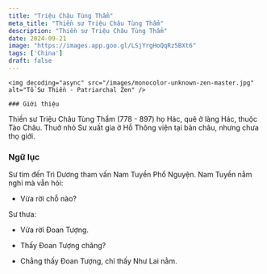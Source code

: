 ```yaml
---
title: "Triệu Châu Tùng Thẩm"
meta_title: "Thiền sư Triệu Châu Tùng Thẩm"
description: "Thiền sư Triệu Châu Tùng Thẩm"
date: 2024-09-21
image: "https://images.app.goo.gl/LSjYrgHoQqRz5BXt6"
tags: ['China']
draft: false
---
```


<div className="grid xl:grid-cols-7 lg:grid-cols-7 md:grid-cols-2 sm:grid-cols-2 xs:grid-cols-1 gap-8 bg-body dark:bg-darkmode-body">

  <div className="lg:col-span-2 md:col-span-1">

    <img decoding="async" src="/images/monocolor-unknown-zen-master.jpg" alt="Tổ Sư Thiền - Patriarchal Zen" />

    ### Giới thiệu

  Thiền sư Triệu Châu Tùng Thẩm (778 - 897) họ Hác, quê ở làng Hác, thuộc Tào Châu. Thuở nhỏ Sư xuất gia ở Hỗ Thông viện tại bản châu, nhưng chưa thọ giới.

</div>

<div className="lg:col-span-3 md:col-span-1">

  ### Ngữ lục

  <YoutubePlaylist client:load playlistId="PLIZcX1LxVvCiNJA7rwDuzI9YXQVNJs8XL" title="TRIỆU CHÂU NGỮ LỤC" />

  Sư tìm đến Trì Dương tham vấn Nam Tuyền Phổ Nguyện. Nam Tuyền nằm nghỉ mà vẫn hỏi:

  - Vừa rời chỗ nào?

  Sư thưa:

  - Vừa rời Đoan Tượng.

  - Thấy Đoan Tượng chăng?

  - Chẳng thấy Đoan Tượng, chỉ thấy Như Lai nằm.

</div>

<div className="lg:col-span-2">

  <Notice type="warning" title="cảnh ngữ">

  </Notice>

  <Notice type="tip" title="tác phẩm">

  </Notice>

  <Notice type="info" title="thông tin khác">

  </Notice>

</div>

</div>
